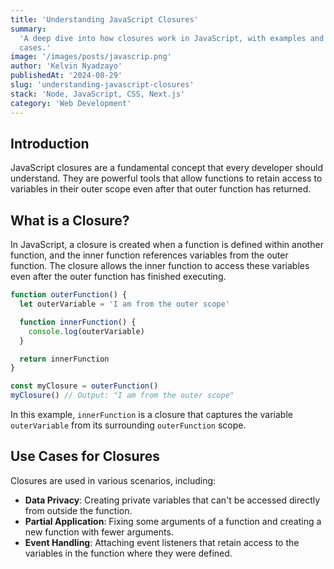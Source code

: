 ```yaml
---
title: 'Understanding JavaScript Closures'
summary:
  'A deep dive into how closures work in JavaScript, with examples and use
  cases.'
image: '/images/posts/javascrip.png'
author: 'Kelvin Nyadzayo'
publishedAt: '2024-08-29'
slug: 'understanding-javascript-closures'
stack: 'Node, JavaScript, CSS, Next.js'
category: 'Web Development'
---
```


## Introduction

JavaScript closures are a fundamental concept that every developer should
understand. They are powerful tools that allow functions to retain access to
variables in their outer scope even after that outer function has returned.

## What is a Closure?

In JavaScript, a closure is created when a function is defined within another
function, and the inner function references variables from the outer function.
The closure allows the inner function to access these variables even after the
outer function has finished executing.

```javascript
function outerFunction() {
  let outerVariable = 'I am from the outer scope'

  function innerFunction() {
    console.log(outerVariable)
  }

  return innerFunction
}

const myClosure = outerFunction()
myClosure() // Output: "I am from the outer scope"
```

In this example, `innerFunction` is a closure that captures the variable
`outerVariable` from its surrounding `outerFunction` scope.

## Use Cases for Closures

Closures are used in various scenarios, including:

- **Data Privacy**: Creating private variables that can't be accessed directly
  from outside the function.
- **Partial Application**: Fixing some arguments of a function and creating a
  new function with fewer arguments.
- **Event Handling**: Attaching event listeners that retain access to the
  variables in the function where they were defined.
